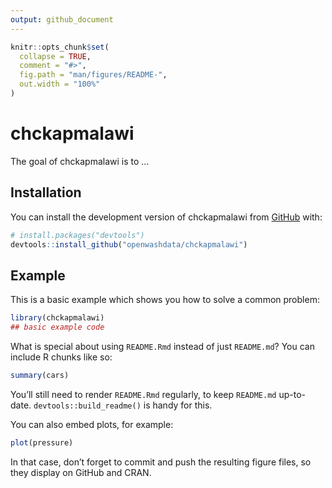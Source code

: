 ```yaml
---
output: github_document
---
```


<!-- README.md is generated from README.Rmd. Please edit that file -->

```r
knitr::opts_chunk$set(
  collapse = TRUE,
  comment = "#>",
  fig.path = "man/figures/README-",
  out.width = "100%"
)
```

# chckapmalawi

<!-- badges: start -->
<!-- badges: end -->

The goal of chckapmalawi is to ...

## Installation

You can install the development version of chckapmalawi from [GitHub](https://github.com/) with:

``` r
# install.packages("devtools")
devtools::install_github("openwashdata/chckapmalawi")
```

## Example

This is a basic example which shows you how to solve a common problem:

```r
library(chckapmalawi)
## basic example code
```

What is special about using `README.Rmd` instead of just `README.md`? You can include R chunks like so:

```r
summary(cars)
```

You'll still need to render `README.Rmd` regularly, to keep `README.md` up-to-date. `devtools::build_readme()` is handy for this.

You can also embed plots, for example:

```r
plot(pressure)
```

In that case, don't forget to commit and push the resulting figure files, so they display on GitHub and CRAN.
